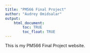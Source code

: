 ```yaml
---
title: "PM566 Final Project"
author: "Audrey Omidsalar"
output: 
    html_document:
        toc: TRUE
        toc_float: TRUE
---
```


This is my PM566 Final Project website.

